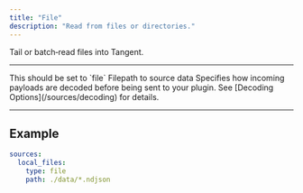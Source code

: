 ```yaml
---
title: "File"
description: "Read from files or directories."
---
```


Tail or batch‑read files into Tangent.

---

<ParamField path="type" type="string" required>
This should be set to `file`
</ParamField>

<ParamField path="path" type="string" required>
Filepath to source data
</ParamField>
<ParamField path="decoding" type="string">
Specifies how incoming payloads are decoded before being sent to your plugin.  
See [Decoding Options](/sources/decoding) for details.
</ParamField>

---

## Example

```yaml
sources:
  local_files:
    type: file
    path: ./data/*.ndjson
```